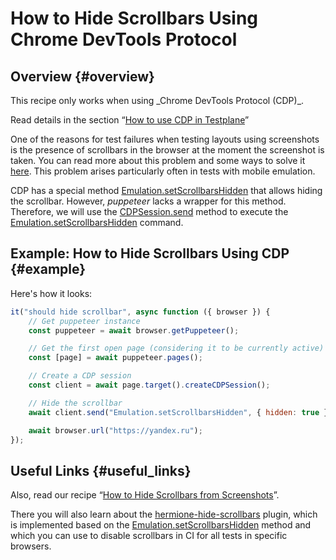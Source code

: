 
# How to Hide Scrollbars Using Chrome DevTools Protocol

## Overview {#overview}

<Admonition type="warning">
This recipe only works when using _Chrome DevTools Protocol (CDP)_.

Read details in the section “[How to use CDP in Testplane][how-to-use-cdp]”

</Admonition>

One of the reasons for test failures when testing layouts using screenshots is the presence of scrollbars in the browser at the moment the screenshot is taken. You can read more about this problem and some ways to solve it [here](../how-to-hide-scrollbars). This problem arises particularly often in tests with mobile emulation.

CDP has a special method [Emulation.setScrollbarsHidden][set-scrollbars-hidden] that allows hiding the scrollbar. However, _puppeteer_ lacks a wrapper for this method. Therefore, we will use the [CDPSession.send][cdp-session-send] method to execute the [Emulation.setScrollbarsHidden][set-scrollbars-hidden] command.

## Example: How to Hide Scrollbars Using CDP {#example}

Here's how it looks:

```javascript
it("should hide scrollbar", async function ({ browser }) {
    // Get puppeteer instance
    const puppeteer = await browser.getPuppeteer();

    // Get the first open page (considering it to be currently active)
    const [page] = await puppeteer.pages();

    // Create a CDP session
    const client = await page.target().createCDPSession();

    // Hide the scrollbar
    await client.send("Emulation.setScrollbarsHidden", { hidden: true });

    await browser.url("https://yandex.ru");
});
```

## Useful Links {#useful_links}

Also, read our recipe “[How to Hide Scrollbars from Screenshots](../how-to-hide-scrollbars)”.

There you will also learn about the [hermione-hide-scrollbars](../../plugins/hermione-hide-scrollbars) plugin, which is implemented based on the [Emulation.setScrollbarsHidden][set-scrollbars-hidden] method and which you can use to disable scrollbars in CI for all tests in specific browsers.

[how-to-use-cdp]: ../how-to-use-cdp
[set-scrollbars-hidden]: https://chromedevtools.github.io/devtools-protocol/tot/Emulation/#method-setScrollbarsHidden
[cdp-session-send]: https://pptr.dev/next/api/puppeteer.cdpsession.send
